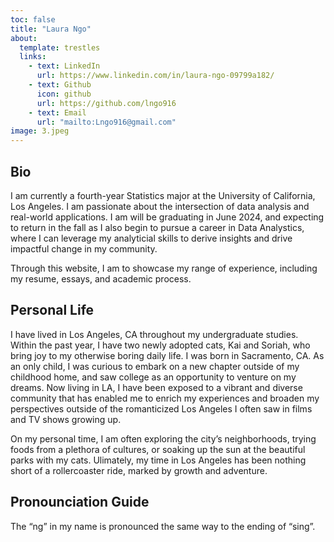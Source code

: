 ```yaml
---
toc: false
title: "Laura Ngo"
about: 
  template: trestles
  links: 
    - text: LinkedIn
      url: https://www.linkedin.com/in/laura-ngo-09799a182/
    - text: Github 
      icon: github
      url: https://github.com/lngo916
    - text: Email
      url: "mailto:Lngo916@gmail.com"
image: 3.jpeg
---
```


## Bio 

I am currently a fourth-year Statistics major at the University of California, Los Angeles. I am passionate about the intersection of data analysis and real-world applications. I am will be graduating in June 2024, and expecting to return in the fall as I also begin to pursue a career in Data Analystics, 
where I can leverage my analyticial skills to derive insights and drive impactful change in my community. 

Through this website, I am to showcase my range of experience, including my resume, essays, and academic process.

## Personal Life 

I have lived in Los Angeles, CA throughout my undergraduate studies. Within the past year, I have two newly adopted cats, Kai and Soriah, who bring joy to my otherwise boring daily life. I was born in Sacramento, CA. As an only child, I was curious to embark on a new chapter outside of my childhood home, and saw college as an opportunity to venture on my dreams. Now living in LA, I have been exposed to a vibrant and diverse community that has enabled me to enrich my experiences and broaden my perspectives outside of the romanticized Los Angeles I often saw in films and TV shows growing up.

On my personal time, I am often exploring the city's neighborhoods, trying foods from a plethora of cultures, or soaking up the sun at the beautiful parks with my cats. Ulimately, my time in Los Angeles has been nothing short of a rollercoaster ride, marked by growth and adventure. 

## Pronounciation Guide 

The "ng" in my name is pronounced the same way to the ending of "sing". 


